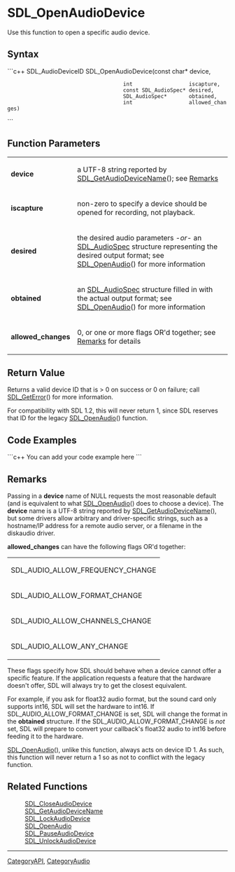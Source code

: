 <!-- pragma section-numbers off -->
<!-- pragma disable-camelcase -->

= SDL_OpenAudioDevice =
Use this function to open a specific audio device.


== Syntax ==
```c++
SDL_AudioDeviceID SDL_OpenAudioDevice(const char*          device,
                                      int                  iscapture,
                                      const SDL_AudioSpec* desired,
                                      SDL_AudioSpec*       obtained,
                                      int                  allowed_changes)
```

== Function Parameters ==
{|
|'''device'''
|a UTF-8 string reported by [[SDL_GetAudioDeviceName]](); see [[#device|Remarks]]
|-
|'''iscapture'''
|non-zero to specify a device should be opened for recording, not playback.
|-
|'''desired'''
|the desired audio parameters ''-or-'' an [[SDL_AudioSpec]] structure representing the desired output format; see [[SDL_OpenAudio]]() for more information
|-
|'''obtained'''
|an [[SDL_AudioSpec]] structure filled in with the actual output format; see [[SDL_OpenAudio]]() for more information
|-
|'''allowed_changes'''
|0, or one or more flags OR'd together; see [[#allowed|Remarks]] for details
|}

== Return Value ==
Returns a valid device ID that is > 0 on success or 0 on failure; call [[SDL_GetError]]() for more information. 

For compatibility with SDL 1.2, this will never return 1, since SDL reserves that ID for the legacy [[SDL_OpenAudio|SDL_OpenAudio]]() function.

== Code Examples ==
```c++
You can add your code example here
```

== Remarks ==
<span id="device"></span> Passing in a '''device''' name of NULL requests the most reasonable default (and is equivalent to what [[SDL_OpenAudio]]() does to choose a device).
The '''device''' name is a UTF-8 string reported by [[SDL_GetAudioDeviceName]](), but some drivers allow arbitrary and driver-specific strings, such as a hostname/IP address for a remote audio server, or a filename in the diskaudio driver.

<span id="allowed"></span> '''allowed_changes''' can have the following flags OR'd together:
{|
|SDL_AUDIO_ALLOW_FREQUENCY_CHANGE
|-
|SDL_AUDIO_ALLOW_FORMAT_CHANGE
|-
|SDL_AUDIO_ALLOW_CHANNELS_CHANGE
|-
|SDL_AUDIO_ALLOW_ANY_CHANGE
|}

These flags specify how SDL should behave when a device cannot offer a specific feature. If the application requests a feature that the hardware doesn't offer, SDL will always try to get the closest equivalent.

For example, if you ask for float32 audio format, but the sound card only supports int16, SDL will set the hardware to int16. If SDL_AUDIO_ALLOW_FORMAT_CHANGE is set, SDL will change the format in the '''obtained''' structure. If the SDL_AUDIO_ALLOW_FORMAT_CHANGE is ''not'' set, SDL will prepare to convert your callback's float32 audio to int16 before feeding it to the hardware.

[[SDL_OpenAudio]](), unlike this function, always acts on device ID 1. As such, this function will never return a 1 so as not to conflict with the legacy function.

== Related Functions ==
:[[SDL_CloseAudioDevice]]
:[[SDL_GetAudioDeviceName]]
:[[SDL_LockAudioDevice]]
:[[SDL_OpenAudio]]
:[[SDL_PauseAudioDevice]]
:[[SDL_UnlockAudioDevice]]

----
[[CategoryAPI]], [[CategoryAudio]]

